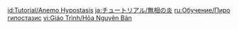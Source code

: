 {{Tutorial
|title    = Pyro Hypostasis
|subtitle = New Entry
|type     = Enemies
|icon     = Icon Tutorial Monster.png
|about    = Pyro Hypostasis
|image1   = Tutorial Enemies Pyro Hypostasis.png
|text1    = Protects itself with a cubical shell that is elementally inert. Has two states: Ignited and Extinguished. In the Ignited state, the Pyro Hypostasis's core is not exposed and it continuously regenerates HP. Only after {{Color|help|Extinguishing it with the right elemental reactions}} will you have an opportunity to strike. In the Extinguished state, the Pyro Hypostasis will generate Fire Seeds in an attempt to re-ignite.
|sort     = 2004
}}
<noinclude>
<!-- interwikis -->
[[id:Tutorial/Anemo Hypostasis]]
[[ja:チュートリアル/無相の炎]]
[[ru:Обучение/Пиро гипостазис]]
[[vi:Giáo Trình/Hỏa Nguyên Bản]]
</noinclude>